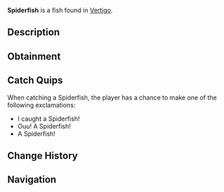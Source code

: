 {{FishInfobox
|image          = Spiderfish.png
|rarity         = Common
|sea            = First Sea
|location       = [[Vertigo]]
|sublocation    = 
|sources        = Fishing Rod
|radar_location = 
|xp             = 20
|weather        = 
|time           = 
|season         = Winter
|bait           = 
|base_weight    = 1
|base_value     = 30
|weight_range   = 0.7
|base_chance    = 90
|base_resil     = 90
}}
'''Spiderfish''' is a {{Rarity|Common}} fish found in [[Vertigo]].

== Description ==
{{Description|The Spiderfish is a rare void fish, caught only in Vertigos calm waters. They are schooling fish and are a common prey of Vertigos vicious predators.|Bestiary Entry}}

== Obtainment ==
{{Description|Found commonly in Vertigo.|Bestiary Hint}}
{{Fish Availability|
Vertigo/Vertigos Dip
|top_rods      = 
Training Rod\501698.3\501698.3;
Leviathan's Fang Rod\312153.36\151013.99;
Trident Rod\298895.22\178116.1;
No-Life Rod\295979.29\255824.71;
Free Spirit Rod\295832.64\177897.93;
Flimsy Rod\273881.42\257218.14;
The Lost Rod\252690.76\184819.18;
Fast Rod\257098.03\257098.03;
Seraphic Rod\278057.69\254817.61;
Rod Of The Eternal King\258966.77\192353.38;
Ethereal Prism Rod\273622.4\39276.08;
Challenger's Rod\265350.86\233237.75;
Rod Of The Forgotten Fang\261429.19\232684.31;
Depthseeker Rod\261262\198935.43;
Blazebringer Rod\259971.56\205356.52;
Verdant Shear Rod\259174.49\218046.24;
Rod Of The Depths\258840.69\211980.93;
Zeus Rod\258707.57\217487.15;
Rod Of The Exalted One\258660.5\165569.59;
Avalanche Rod\247167.14\178858.91;
Volcanic Rod\239594.1\176793.26;
Steady Rod\128665.05\95050.86
|recommended   = Training Rod
}}

== Catch Quips ==
When catching a Spiderfish, the player has a chance to make one of the following exclamations:
* I caught a Spiderfish!
* Ouu! A Spiderfish!
* A Spiderfish!

== Change History ==
{{Change History|{{subst:Current Version}}}}

== Navigation ==
{{Fish Navbox|Vertigo}}